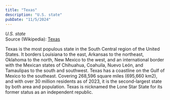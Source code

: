```yaml
---
title: "Texas"
description: "U.S. state"
pubDate: "11/5/2024"
---
```


*U.S. state*  
Source (Wikipedia): [Texas][1]

Texas is the most populous state in the South Central region of the United States. It borders Louisiana to the east, Arkansas to the northeast, Oklahoma to the north, New Mexico to the west, and an international border with the Mexican states of Chihuahua, Coahuila, Nuevo León, and Tamaulipas to the south and southwest. Texas has a coastline on the Gulf of Mexico to the southeast. Covering 268,596 square miles (695,660 km2), and with over 30 million residents as of 2023, it is the second-largest state by both area and population. Texas is nicknamed the Lone Star State for its former status as an independent republic.

[1]: https://en.wikipedia.org/wiki/Texas
